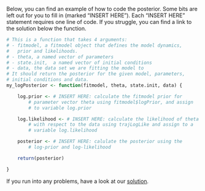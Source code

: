 Below, you can find an example of how to code the posterior. Some bits are left out for you to fill in (marked "INSERT HERE"). Each "INSERT HERE" statement requires one line of code. If you struggle, you can find a link to the solution below the function.

```r
# This is a function that takes 4 arguments:
# - fitmodel, a fitmodel object that defines the model dynamics,
#   prior and likelihoods.
# - theta, a named vector of parameters
# - state.init,  a named vector of initial conditions
# - data, the data set we are fitting the model to
# It should return the posterior for the given model, parameters,
# initial conditions and data.
my_logPosterior <- function(fitmodel, theta, state.init, data) {

    log.prior <- # INSERT HERE: calculate the fitmodel prior for
        # parameter vector theta using fitmodel$logPrior, and assign
        # to variable log.prior

    log.likelihood <- # INSERT HERE: calculate the likelihood of theta and state.init
        # with respect to the data using trajLogLike and assign to a
        # variable log.likelihood

    posterior <- # INSERT HERE: calulate the posterior using the
        # log-prior and log-likelihood

    return(posterior)

}

```

If you run into any problems, have a look at our [solution](posterior_example_solution.md).
